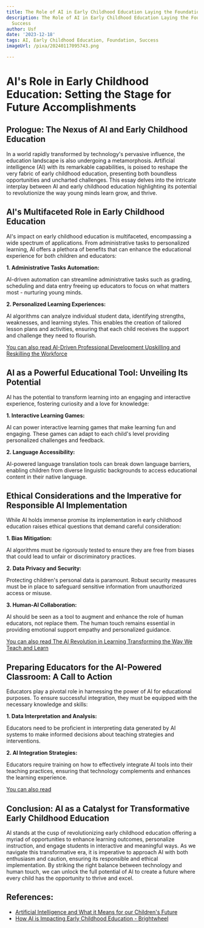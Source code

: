```yaml
---
title: The Role of AI in Early Childhood Education Laying the Foundation for Success
description: The Role of AI in Early Childhood Education Laying the Foundation for
  Success
author: Usf
date: '2023-12-18'
tags: AI, Early Childhood Education, Foundation, Success
imageUrl: /pixa/20240117095743.png

---
```

# **AI's Role in  Early Childhood Education: Setting the Stage for Future Accomplishments**

## **Prologue: The Nexus of AI and Early Childhood Education**

In a world rapidly transformed by technology's pervasive influence, the education landscape  is also undergoing  a metamorphosis. Artificial intelligence (AI) with its remarkable capabilities, is  poised to reshape the  very  fabric of early  childhood education, presenting both boundless opportunities and uncharted challenges. This essay delves into the  intricate interplay between AI and early childhood education highlighting its  potential to revolutionize the way young minds learn grow, and thrive.

## **AI's Multifaceted Role in Early Childhood Education**

AI's impact on early childhood education is  multifaceted,  encompassing  a wide  spectrum of applications. From administrative tasks  to  personalized learning, AI offers a plethora of benefits that  can enhance the educational experience for both children and educators:

**1. Administrative Tasks Automation:**

AI-driven automation can streamline administrative tasks such as grading,  scheduling  and data entry freeing up educators to focus on what  matters most - nurturing  young minds.

**2. Personalized Learning Experiences:**

AI algorithms can analyze individual  student data, identifying strengths, weaknesses,  and learning styles. This enables the creation of tailored lesson plans and activities, ensuring that each child receives the support and challenge they need to flourish.

[You can also read AI-Driven Professional Development Upskilling and Reskilling the Workforce](AI-Driven%20Professional%20Development%20Upskilling%20and%20Reskilling%20the%20Workforce)


## **AI as a Powerful Educational Tool: Unveiling Its Potential**

AI has the potential to  transform learning into an engaging and interactive experience, fostering curiosity and a love for knowledge:

**1. Interactive Learning  Games:**

AI can power interactive learning games that make learning fun and engaging. These games can adapt to  each child's level providing personalized  challenges and feedback.

**2. Language Accessibility:**

AI-powered language translation tools can break down  language barriers,  enabling children  from diverse linguistic backgrounds to access educational  content in their native language.

## **Ethical Considerations and the Imperative for Responsible AI Implementation**

While AI holds immense promise its implementation in early childhood education raises ethical questions that demand careful consideration:

**1. Bias Mitigation:**

AI algorithms must be rigorously tested to ensure they  are free from biases that could  lead to unfair or discriminatory practices.

**2. Data Privacy and Security:**

Protecting children's personal data is paramount.  Robust  security measures must be in place to safeguard  sensitive information from unauthorized access or misuse.

**3. Human-AI Collaboration:**

AI should be seen as a tool to augment and enhance the role of human educators,  not replace them. The human touch remains  essential  in providing emotional  support empathy and personalized guidance.

[You can  also read The AI Revolution in Learning Transforming the Way We Teach and Learn](The%20AI%20Revolution%20in%20Learning%20Transforming%20the%20Way%20We%20Teach%20and%20Learn)


##  **Preparing Educators for  the AI-Powered Classroom: A Call to Action**

Educators play a pivotal role in harnessing the power of AI for educational purposes. To  ensure  successful integration, they must be equipped with the necessary  knowledge and skills:

**1. Data Interpretation and Analysis:**

Educators need  to be proficient in interpreting data generated by AI systems to  make informed decisions about teaching strategies and interventions.

**2. AI Integration  Strategies:**

Educators require training on how to effectively integrate AI tools into their teaching practices, ensuring that technology complements and enhances the learning experience.

[You can also read ]()


## **Conclusion: AI as a Catalyst for Transformative Early Childhood Education**

AI stands  at the cusp of  revolutionizing early childhood education offering a myriad  of opportunities  to enhance learning outcomes, personalize instruction, and engage students in interactive  and meaningful ways. As we navigate this transformative  era, it is  imperative to approach  AI  with both enthusiasm and caution, ensuring its responsible and ethical implementation. By striking the right balance between technology and human touch, we can unlock the full potential  of AI to create a future where every child has the  opportunity to thrive and excel.

## References:
- [Artificial Intelligence and What it Means for our Children's Future](https://eyfs.info/articles.html/teaching-and-learning/artificial-intelligence-and-what-it-means-for-our-children%E2%80%99s-future-r420/)
- [How AI is Impacting Early Childhood Education - Brightwheel](https://mybrightwheel.com/blog/ai-in-education)
